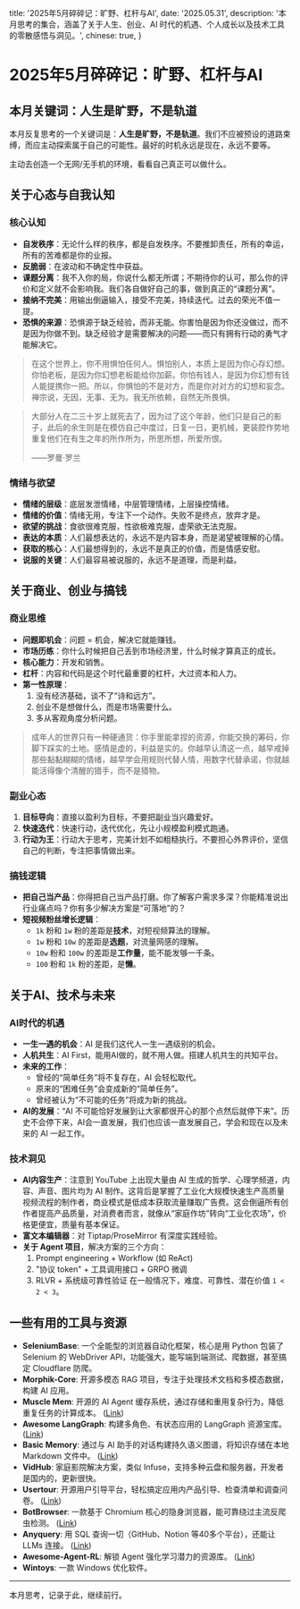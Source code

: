   title: '2025年5月碎碎记：旷野、杠杆与AI',
  date: '2025.05.31',
  description: '本月思考的集合，涵盖了关于人生、创业、AI 时代的机遇、个人成长以及技术工具的零散感悟与洞见。',
  chinese: true,
}

# 2025年5月碎碎记：旷野、杠杆与AI

## 本月关键词：人生是旷野，不是轨道

本月反复思考的一个关键词是：**人生是旷野，不是轨道**。我们不应被预设的道路束缚，而应主动探索属于自己的可能性。最好的时机永远是现在，永远不要等。

主动去创造一个无网/无手机的环境，看看自己真正可以做什么。

## 关于心态与自我认知

### 核心认知

- **自发秩序**：无论什么样的秩序，都是自发秩序。不要推卸责任，所有的幸运，所有的苦难都是你的业报。
- **反脆弱**：在波动和不确定性中获益。
- **课题分离**：我不入你的局，你说什么都无所谓；不期待你的认可，那么你的评价和定义就不会影响我。我们各自做好自己的事，做到真正的“课题分离”。
- **接纳不完美**：用输出倒逼输入，接受不完美，持续迭代。过去的荣光不值一提。
- **恐惧的来源**：恐惧源于缺乏经验，而非无能。你害怕是因为你还没做过，而不是因为你做不到。缺乏经验才是需要解决的问题——而只有拥有行动的勇气才能解决它。

> 在这个世界上，你不用惧怕任何人。惧怕别人，本质上是因为你心存幻想。你怕老板，是因为你幻想老板能给你加薪。你怕有钱人，是因为你幻想有钱人能提携你一把。所以，你惧怕的不是对方，而是你对对方的幻想和妄念。禅宗说，无因，无事、无为。我无所依赖，自然无所畏惧。

> 大部分人在二三十岁上就死去了，因为过了这个年龄，他们只是自己的影子，此后的余生则是在模仿自己中度过，日复一日，更机械，更装腔作势地重复他们在有生之年的所作所为，所思所想，所爱所恨。
>
> ——罗曼·罗兰

### 情绪与欲望

- **情绪的层级**：底层发泄情绪，中层管理情绪，上层操控情绪。
- **情绪的价值**：情绪无用，专注下一个动作。失败不是终点，放弃才是。
- **欲望的挑战**：食欲很难克服，性欲极难克服，虚荣欲无法克服。
- **表达的本质**：人们最想表达的，永远不是内容本身，而是渴望被理解的心情。
- **获取的核心**：人们最想得到的，永远不是真正的价值，而是情感安慰。
- **说服的关键**：人们最容易被说服的，永远不是道理，而是利益。

## 关于商业、创业与搞钱

### 商业思维

- **问题即机会**：问题 = 机会，解决它就能赚钱。
- **市场历练**：你什么时候把自己丢到市场经济里，什么时候才算真正的成长。
- **核心能力**：开发和销售。
- **杠杆**：内容和代码是这个时代最重要的杠杆，大过资本和人力。
- **第一性原理**：
  1.  没有经济基础，谈不了“诗和远方”。
  2.  创业不是想做什么，而是市场需要什么。
  3.  多从客观角度分析问题。

> 成年人的世界只有一种硬通货：你手里能拿捏的资源，你能交换的筹码，你脚下踩实的土地。感情是虚的，利益是实的。你越早认清这一点，越早戒掉那些黏黏糊糊的情绪，越早学会用规则代替人情，用数字代替承诺，你就越能活得像个清醒的猎手，而不是猎物。

### 副业心态

1.  **目标导向**：直接以盈利为目标，不要把副业当兴趣爱好。
2.  **快速迭代**：快速行动，迭代优化，先让小规模盈利模式跑通。
3.  **行动为王**：行动大于思考，完美计划不如粗糙执行。不要担心外界评价，坚信自己的判断，专注把事情做出来。

### 搞钱逻辑

- **把自己当产品**：你得把自己当产品打磨。你了解客户需求多深？你能精准说出行业痛点吗？你有多少解决方案是“可落地”的？
- **短视频粉丝增长逻辑**：
  - `1k` 粉和 `1w` 粉的差距是**技术**，对短视频算法的理解。
  - `1w` 粉和 `10w` 的差距是**选题**，对流量网感的理解。
  - `10w` 粉和 `100w` 的差距是**工作量**，能不能发够一千条。
  - `100` 粉和 `1k` 粉的差距，是**懒**。

## 关于AI、技术与未来

### AI时代的机遇

- **一生一遇的机会**：AI 是我们这代人一生一遇级别的机会。
- **人机共生**：AI First，能用AI做的，就不用人做。搭建人机共生的共知平台。
- **未来的工作**：
    - 曾经的“简单任务”将不复存在，AI 会轻松取代。
    - 原来的“困难任务”会变成新的“简单任务”。
    - 曾经被认为“不可能的任务”将成为新的挑战。
- **AI的发展**：“AI 不可能恰好发展到让大家都很开心的那个点然后就停下来”。历史不会停下来，AI会一直发展，我们也应该一直发展自己，学会和现在以及未来的 AI 一起工作。

### 技术洞见

- **AI内容生产**：注意到 YouTube 上出现大量由 AI 生成的哲学、心理学频道，内容、声音、图片均为 AI 制作。这背后是掌握了工业化大规模快速生产高质量视频流程的制作者，商业模式是低成本获取流量赚取广告费。这会倒逼所有创作者提高产品质量，对消费者而言，就像从“家庭作坊”转向“工业化农场”，价格更便宜，质量有基本保证。
- **富文本编辑器**：对 Tiptap/ProseMirror 有深度实践经验。
- **关于 Agent 项目**，解决方案的三个方向：
    1. Prompt engineering + Workflow (如 ReAct)
    2. "协议 token" + 工具调用接口 + GRPO 微调
    3. RLVR + 系统级可靠性验证
    在一般情况下，难度、可靠性、潜在价值 `1 < 2 < 3`。

## 一些有用的工具与资源

- **SeleniumBase**: 一个全能型的浏览器自动化框架，核心是用 Python 包装了 Selenium 的 WebDriver API，功能强大，能写端到端测试、爬数据，甚至搞定 Cloudflare 防爬。
- **Morphik-Core**: 开源多模态 RAG 项目，专注于处理技术文档和多模态数据，构建 AI 应用。
- **Muscle Mem**: 开源的 AI Agent 缓存系统，通过存储和重用复杂行为，降低重复任务的计算成本。 ([Link](https://github.com/pig-dot-dev/muscle-mem/tree/main))
- **Awesome LangGraph**: 构建多角色、有状态应用的 LangGraph 资源宝库。 ([Link](https://github.com/von-development/awesome-LangGraph))
- **Basic Memory**: 通过与 AI 助手的对话构建持久语义图谱，将知识存储在本地 Markdown 文件中。 ([Link](https://github.com/basicmachines-co/basic-memory))
- **VidHub**: 家庭影院解决方案，类似 Infuse，支持多种云盘和服务器，开发者是国内的，更新很快。
- **Usertour**: 开源用户引导平台，轻松搞定应用内产品引导、检查清单和调查问卷。 ([Link](https://github.com/usertour/usertour))
- **BotBrowser**: 一款基于 Chromium 核心的隐身浏览器，能可靠绕过主流反爬虫检测。 ([Link](https://github.com/MiddleSchoolStudent/BotBrowser))
- **Anyquery**: 用 SQL 查询一切（GitHub、Notion 等40多个平台），还能让 LLMs 连接。 ([Link](https://github.com/julien040/anyquery))
- **Awesome-Agent-RL**: 解锁 Agent 强化学习潜力的资源库。 ([Link](https://github.com/0russwest0/Awesome-Agent-RL))
- **Wintoys**: 一款 Windows 优化软件。

---
本月思考，记录于此，继续前行。